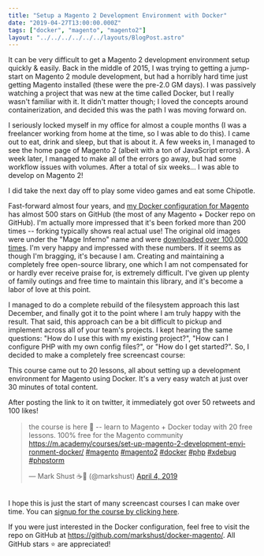 ```yaml
---
title: "Setup a Magento 2 Development Environment with Docker"
date: "2019-04-27T13:00:00.000Z"
tags: ["docker", "magento", "magento2"]
layout: "../../../../../../layouts/BlogPost.astro"
---
```



It can be very difficult to get a Magento 2 development environment setup quickly & easily. Back in the middle of 2015, I was trying to getting a jump-start on Magento 2 module development, but had a horribly hard time just getting Magento installed (these were the pre-2.0 GM days). I was passively watching a project that was new at the time called Docker, but I really wasn't familiar with it. It didn't matter though; I loved the concepts around containerization, and decided this was the path I was moving forward on.

I seriously locked myself in my office for almost a couple months (I was a freelancer working from home at the time, so I was able to do this). I came out to eat, drink and sleep, but that is about it. A few weeks in, I managed to see the home page of Magento 2 (albeit with a ton of JavaScript errors). A week later, I managed to make all of the errors go away, but had some workflow issues with volumes. After a total of six weeks... I was able to develop on Magento 2!

I did take the next day off to play some video games and eat some Chipotle.

Fast-forward almost four years, and <a href="https://github.com/markshust/docker-magento/" target="_blank">my Docker configuration for Magento</a> has almost 500 stars on GitHub (the most of any Magento + Docker repo on GitHub). I'm actually more impressed that it's been forked more than 200 times -- forking typically shows real actual use! The original old images were under the "Mage Inferno" name and were <a href="https://hub.docker.com/u/mageinferno/" target="_blank">downloaded over 100,000 times</a>. I'm very happy and impressed with these numbers. If it seems as though I'm bragging, it's because I am. Creating and maintaining a completely free open-source library, one which I am not compensated for or hardly ever receive praise for, is extremely difficult. I've given up plenty of family outings and free time to maintain this library, and it's become a labor of love at this point.

I managed to do a complete rebuild of the filesystem approach this last December, and finally got it to the point where I am truly happy with the result. That said, this approach can be a bit difficult to pickup and implement across all of your team's projects. I kept hearing the same questions: "How do I use this with my existing project?", "How can I configure PHP with my own config files?", or "How do I get started?". So, I decided to make a completely free screencast course:

This course came out to 20 lessons, all about setting up a development environment for Magento using Docker. It's a very easy watch at just over 30 minutes of total content.

After posting the link to it on twitter, it immediately got over 50 retweets and 100 likes!

<div style="margin: 1rem auto 2rem; max-width: 100%; width: 500px;">
<blockquote class="twitter-tweet" data-lang="en"><p lang="en" dir="ltr">the course is here 🥳 -- learn to Magento + Docker today with 20 free lessons. 100% free for the Magento community <a href="https://m.academy/courses/set-up-magento-2-development-environment-docker/">https://m.academy/courses/set-up-magento-2-development-environment-docker/</a> <a href="https://twitter.com/hashtag/magento?src=hash&amp;ref_src=twsrc%5Etfw">#magento</a> <a href="https://twitter.com/hashtag/magento2?src=hash&amp;ref_src=twsrc%5Etfw">#magento2</a> <a href="https://twitter.com/hashtag/docker?src=hash&amp;ref_src=twsrc%5Etfw">#docker</a> <a href="https://twitter.com/hashtag/php?src=hash&amp;ref_src=twsrc%5Etfw">#php</a> <a href="https://twitter.com/hashtag/xdebug?src=hash&amp;ref_src=twsrc%5Etfw">#xdebug</a> <a href="https://twitter.com/hashtag/phpstorm?src=hash&amp;ref_src=twsrc%5Etfw">#phpstorm</a> </p>&mdash; Mark Shust ☕️🚀 (@markshust) <a href="https://twitter.com/markshust/status/1113857371938357253?ref_src=twsrc%5Etfw">April 4, 2019</a></blockquote>
</div>

I hope this is just the start of many screencast courses I can make over time. You can <a href="https://m.academy/courses/set-up-magento-2-development-environment-docker/" target="_blank" class="button">signup for the course by clicking here</a>.

If you were just interested in the Docker configuration, feel free to visit the repo on GitHub at <a href="https://github.com/markshust/docker-magento/" target="_blank">https://github.com/markshust/docker-magento/</a>. All GitHub stars️ ⭐️ are appreciated!
